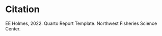 # Citation {.unnumbered}

EE Holmes, 2022. Quarto Report Template. Northwest Fisheries Science Center.


```{=openxml}
<w:p><w:r><w:br w:type="page"/></w:r></w:p>
```
